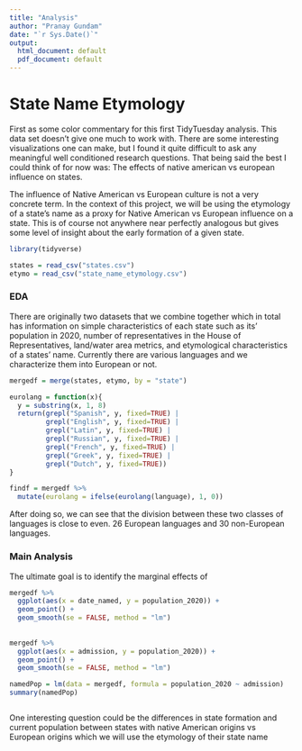 ```yaml
---
title: "Analysis"
author: "Pranay Gundam"
date: "`r Sys.Date()`"
output:
  html_document: default
  pdf_document: default
---
```


# State Name Etymology

First as some color commentary for this first TidyTuesday analysis. This data 
set doesn't give one much to work with. There are some interesting 
visualizations one can make, but I found it quite difficult to ask any 
meaningful well conditioned research questions. That being said the best I could
think of for now was: The effects of native american vs european influence on
states.

The influence of Native American vs European culture is not a very concrete 
term. In the context of this project, we will be using the etymology of a 
state's name as a proxy for Native American vs European influence on a state. 
This is of course not anywhere near perfectly analogous but gives some level of
insight about the early formation of a given state.

```r
library(tidyverse)
```
```r
states = read_csv("states.csv")
etymo = read_csv("state_name_etymology.csv")
```

### EDA

There are originally two datasets that we combine together which in total has
information on simple characteristics of each state such as its' population in 
2020, number of representatives in the House of Representatives, land/water
area metrics, and etymological characteristics of a states' name. Currently 
there are various languages and we characterize them into European or not.

```r
mergedf = merge(states, etymo, by = "state")

eurolang = function(x){
  y = substring(x, 1, 8)
  return(grepl("Spanish", y, fixed=TRUE) |
         grepl("English", y, fixed=TRUE) |
         grepl("Latin", y, fixed=TRUE) |
         grepl("Russian", y, fixed=TRUE) |
         grepl("French", y, fixed=TRUE) |
         grepl("Greek", y, fixed=TRUE) |
         grepl("Dutch", y, fixed=TRUE))
}

findf = mergedf %>%
  mutate(eurolang = ifelse(eurolang(language), 1, 0))
```

After doing so, we can see that the division between these two classes of 
languages is close to even. 26 European languages and 30 non-European languages.

### Main Analysis

The ultimate goal is to identify the marginal effects of 


```r
mergedf %>%
  ggplot(aes(x = date_named, y = population_2020)) +
  geom_point() +
  geom_smooth(se = FALSE, method = "lm")
  
  
mergedf %>%
  ggplot(aes(x = admission, y = population_2020)) +
  geom_point() +
  geom_smooth(se = FALSE, method = "lm")
```

```r
namedPop = lm(data = mergedf, formula = population_2020 ~ admission)
summary(namedPop)
```

```r

```


One interesting question could be the differences in state formation and current
population between states with native American origins vs European origins which
we will use the etymology of their state name






